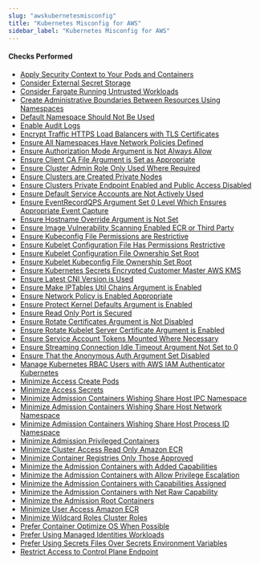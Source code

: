 ```yaml
---
slug: "awskubernetesmisconfig"
title: "Kubernetes Misconfig for AWS"
sidebar_label: "Kubernetes Misconfig for AWS"
---
```


#### Checks Performed

- [Apply Security Context to Your Pods and Containers](awskubernetesmisconfig/rules/aws_apply_security_context_your_pods_and_containers)
- [Consider External Secret Storage](awskubernetesmisconfig/rules/aws_consider_external_secret_storage)
- [Consider Fargate Running Untrusted Workloads](awskubernetesmisconfig/rules/aws_consider_fargate_running_untrusted_workloads)
- [Create Administrative Boundaries Between Resources Using Namespaces](awskubernetesmisconfig/rules/aws_create_administrative_boundaries_between_resources_using_namespaces)
- [Default Namespace Should Not Be Used](awskubernetesmisconfig/rules/aws_default_namespace_should_not_be_used)
- [Enable Audit Logs](awskubernetesmisconfig/rules/aws_enable_audit_logs)
- [Encrypt Traffic HTTPS Load Balancers with TLS Certificates](awskubernetesmisconfig/rules/aws_encrypt_traffic_https_load_balancers_with_tls_certificates)
- [Ensure All Namespaces Have Network Policies Defined](awskubernetesmisconfig/rules/aws_ensure_all_namespaces_have_network_policies_defined)
- [Ensure Authorization Mode Argument is Not Always Allow](awskubernetesmisconfig/rules/aws_ensure_authorization_mode_argument_is_not_always_allow)
- [Ensure Client CA File Argument is Set as Appropriate](awskubernetesmisconfig/rules/aws_ensure_client_ca_file_argument_is_set_as_appropriate)
- [Ensure Cluster Admin Role Only Used Where Required](awskubernetesmisconfig/rules/aws_ensure_cluster_admin_role_only_use_where_required)
- [Ensure Clusters are Created Private Nodes](awskubernetesmisconfig/rules/aws_ensure_clusters_are_created_private_nodes)
- [Ensure Clusters Private Endpoint Enabled and Public Access Disabled](awskubernetesmisconfig/rules/aws_ensure_clusters_private_endpoint_enabled_and_public_access_disabled)
- [Ensure Default Service Accounts are Not Actively Used](awskubernetesmisconfig/rules/aws_ensure_default_service_accounts_are_not_actively_used)
- [Ensure EventRecordQPS Argument Set 0 Level Which Ensures Appropriate Event Capture](awskubernetesmisconfig/rules/aws_ensure_eventrecordqps_argument_set_0_level_which_ensures_appropriate_event_capture)
- [Ensure Hostname Override Argument is Not Set](awskubernetesmisconfig/rules/aws_ensure_hostname_override_argument_is_not_set)
- [Ensure Image Vulnerability Scanning Enabled ECR or Third Party](awskubernetesmisconfig/rules/aws_ensure_image_vulnerability_scanning_enabled_ecr_or_third_party)
- [Ensure Kubeconfig File Permissions are Restrictive](awskubernetesmisconfig/rules/aws_ensure_kubeconfig_file_permissions_are_restrictive)
- [Ensure Kubelet Configuration File Has Permissions Restrictive](awskubernetesmisconfig/rules/aws_ensure_kubelet_configuration_file_has_permissions_restrictive)
- [Ensure Kubelet Configuration File Ownership Set Root](awskubernetesmisconfig/rules/aws_ensure_kubelet_configuration_file_ownership_set_root)
- [Ensure Kubelet Kubeconfig File Ownership Set Root](awskubernetesmisconfig/rules/aws_ensure_kubelet_kubeconfig_file_ownership_set_root)
- [Ensure Kubernetes Secrets Encrypted Customer Master AWS KMS](awskubernetesmisconfig/rules/aws_ensure_kubernetes_secrets_encrypted_customer_master_aws_kms)
- [Ensure Latest CNI Version is Used](awskubernetesmisconfig/rules/aws_ensure_latest_cni_version_is_used)
- [Ensure Make IPTables Util Chains Argument is Enabled](awskubernetesmisconfig/rules/aws_ensure_make_iptables_util_chains_argument_is_enabled)
- [Ensure Network Policy is Enabled Appropriate](awskubernetesmisconfig/rules/aws_ensure_network_policy_is_enabled_appropriate)
- [Ensure Protect Kernel Defaults Argument is Enabled](awskubernetesmisconfig/rules/aws_ensure_protect_kernel_defaults_argument_is_enabled)
- [Ensure Read Only Port is Secured](awskubernetesmisconfig/rules/aws_ensure_read_only_port_is_secured)
- [Ensure Rotate Certificates Argument is Not Disabled](awskubernetesmisconfig/rules/aws_ensure_rotate_certificates_argument_is_not_disabled)
- [Ensure Rotate Kubelet Server Certificate Argument is Enabled](awskubernetesmisconfig/rules/aws_ensure_rotate_kubelet_server_certificate_argument_is_enabled)
- [Ensure Service Account Tokens Mounted Where Necessary](awskubernetesmisconfig/rules/aws_ensure_service_account_tokens_mounted_where_necessary)
- [Ensure Streaming Connection Idle Timeout Argument Not Set to 0](awskubernetesmisconfig/rules/aws_ensure_streaming_connection_idle_timeout_argument_not_set_to_0)
- [Ensure That the Anonymous Auth Argument Set Disabled](awskubernetesmisconfig/rules/aws_ensure_that_the_anonymous_auth_argument_set_disabled)
- [Manage Kubernetes RBAC Users with AWS IAM Authenticator Kubernetes](awskubernetesmisconfig/rules/aws_manage_kubernete_rbac_users_with_aws_iam_authenticator_kubernetes)
- [Minimize Access Create Pods](awskubernetesmisconfig/rules/aws_minimize_access_create_pods)
- [Minimize Access Secrets](awskubernetesmisconfig/rules/aws_minimize_access_secrets)
- [Minimize Admission Containers Wishing Share Host IPC Namespace](awskubernetesmisconfig/rules/aws_minimize_admission_containers_wishing_share_host_ipc_namespace)
- [Minimize Admission Containers Wishing Share Host Network Namespace](awskubernetesmisconfig/rules/aws_minimize_admission_containers_wishing_share_host_network_namespace)
- [Minimize Admission Containers Wishing Share Host Process ID Namespace](awskubernetesmisconfig/rules/aws_minimize_admission_containers_wishing_share_host_process_id_namespace)
- [Minimize Admission Privileged Containers](awskubernetesmisconfig/rules/aws_minimize_admission_privileged_containers)
- [Minimize Cluster Access Read Only Amazon ECR](awskubernetesmisconfig/rules/aws_minimize_cluster_access_read_only_amazon_ecr)
- [Minimize Container Registries Only Those Approved](awskubernetesmisconfig/rules/aws_minimize_container_registries_only_those_approved)
- [Minimize the Admission Containers with Added Capabilities](awskubernetesmisconfig/rules/aws_minimize_the_admission_containers_with_added_capabilities)
- [Minimize the Admission Containers with Allow Privilege Escalation](awskubernetesmisconfig/rules/aws_minimize_the_admission_containers_with_allow_privilege_escalation)
- [Minimize the Admission Containers with Capabilities Assigned](awskubernetesmisconfig/rules/aws_minimize_the_admission_containers_with_capabilities_assigned)
- [Minimize the Admission Containers with Net Raw Capability](awskubernetesmisconfig/rules/aws_minimize_the_admission_containers_with_net_raw_capability)
- [Minimize the Admission Root Containers](awskubernetesmisconfig/rules/aws_minimize_the_admission_root_containers)
- [Minimize User Access Amazon ECR](awskubernetesmisconfig/rules/aws_minimize_user_access_amazon_ecr)
- [Minimize Wildcard Roles Cluster Roles](awskubernetesmisconfig/rules/aws_minimize_wildcard_roles_cluster_roles)
- [Prefer Container Optimize OS When Possible](awskubernetesmisconfig/rules/aws_prefer_container_optimize_os_when_possible)
- [Prefer Using Managed Identities Workloads](awskubernetesmisconfig/rules/aws_prefer_using_managed_identities_workloads)
- [Prefer Using Secrets Files Over Secrets Environment Variables](awskubernetesmisconfig/rules/aws_prefer_using_secrets_files_over_secrets_environment_variables)
- [Restrict Access to Control Plane Endpoint](awskubernetesmisconfig/rules/aws_restrict_access_to_control_plane_endpoint)
